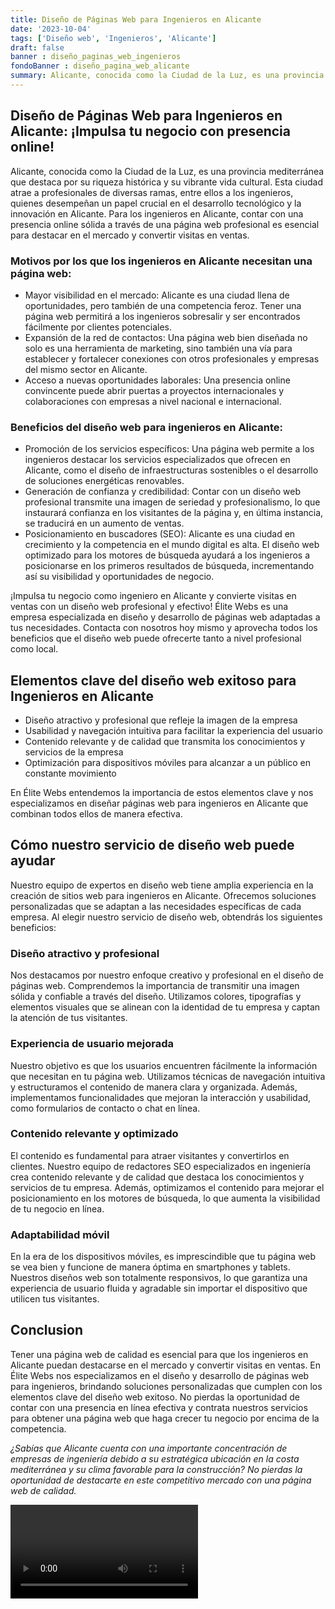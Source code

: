 ```yaml
---
title: Diseño de Páginas Web para Ingenieros en Alicante
date: '2023-10-04'
tags: ['Diseño web', 'Ingenieros', 'Alicante']
draft: false
banner : diseño_paginas_web_ingenieros
fondoBanner : diseño_pagina_web_alicante
summary: Alicante, conocida como la Ciudad de la Luz, es una provincia mediterránea que destaca por su riqueza histórica y su vibrante vida cultural. Esta ciudad atrae a profesionales de diversas ramas, entre ellos a los ingenieros, quienes desempeñan un papel crucial en el desarrollo tecnológico y la innovación en Alicante. Para los ingenieros en Alicante, contar con una presencia online sólida a través de una página web profesional es esencial para destacar en el mercado y convertir visitas en ventas.
---
```


## Diseño de Páginas Web para Ingenieros en Alicante: ¡Impulsa tu negocio con presencia online!

Alicante, conocida como la Ciudad de la Luz, es una provincia mediterránea que destaca por su riqueza histórica y su vibrante vida cultural. Esta ciudad atrae a profesionales de diversas ramas, entre ellos a los ingenieros, quienes desempeñan un papel crucial en el desarrollo tecnológico y la innovación en Alicante. Para los ingenieros en Alicante, contar con una presencia online sólida a través de una página web profesional es esencial para destacar en el mercado y convertir visitas en ventas.

### Motivos por los que los ingenieros en Alicante necesitan una página web:
- Mayor visibilidad en el mercado: Alicante es una ciudad llena de oportunidades, pero también de una competencia feroz. Tener una página web permitirá a los ingenieros sobresalir y ser encontrados fácilmente por clientes potenciales.
- Expansión de la red de contactos: Una página web bien diseñada no solo es una herramienta de marketing, sino también una vía para establecer y fortalecer conexiones con otros profesionales y empresas del mismo sector en Alicante.
- Acceso a nuevas oportunidades laborales: Una presencia online convincente puede abrir puertas a proyectos internacionales y colaboraciones con empresas a nivel nacional e internacional.

### Beneficios del diseño web para ingenieros en Alicante:
- Promoción de los servicios específicos: Una página web permite a los ingenieros destacar los servicios especializados que ofrecen en Alicante, como el diseño de infraestructuras sostenibles o el desarrollo de soluciones energéticas renovables.
- Generación de confianza y credibilidad: Contar con un diseño web profesional transmite una imagen de seriedad y profesionalismo, lo que instaurará confianza en los visitantes de la página y, en última instancia, se traducirá en un aumento de ventas.
- Posicionamiento en buscadores (SEO): Alicante es una ciudad en crecimiento y la competencia en el mundo digital es alta. El diseño web optimizado para los motores de búsqueda ayudará a los ingenieros a posicionarse en los primeros resultados de búsqueda, incrementando así su visibilidad y oportunidades de negocio.

¡Impulsa tu negocio como ingeniero en Alicante y convierte visitas en ventas con un diseño web profesional y efectivo! Élite Webs es una empresa especializada en diseño y desarrollo de páginas web adaptadas a tus necesidades. Contacta con nosotros hoy mismo y aprovecha todos los beneficios que el diseño web puede ofrecerte tanto a nivel profesional como local.

<GifSeo />

<Cta />

## Elementos clave del diseño web exitoso para Ingenieros en Alicante

- Diseño atractivo y profesional que refleje la imagen de la empresa
- Usabilidad y navegación intuitiva para facilitar la experiencia del usuario
- Contenido relevante y de calidad que transmita los conocimientos y servicios de la empresa
- Optimización para dispositivos móviles para alcanzar a un público en constante movimiento

En Élite Webs entendemos la importancia de estos elementos clave y nos especializamos en diseñar páginas web para ingenieros en Alicante que combinan todos ellos de manera efectiva.

## Cómo nuestro servicio de diseño web puede ayudar

Nuestro equipo de expertos en diseño web tiene amplia experiencia en la creación de sitios web para ingenieros en Alicante. Ofrecemos soluciones personalizadas que se adaptan a las necesidades específicas de cada empresa. Al elegir nuestro servicio de diseño web, obtendrás los siguientes beneficios:

### Diseño atractivo y profesional

Nos destacamos por nuestro enfoque creativo y profesional en el diseño de páginas web. Comprendemos la importancia de transmitir una imagen sólida y confiable a través del diseño. Utilizamos colores, tipografías y elementos visuales que se alinean con la identidad de tu empresa y captan la atención de tus visitantes.

### Experiencia de usuario mejorada

Nuestro objetivo es que los usuarios encuentren fácilmente la información que necesitan en tu página web. Utilizamos técnicas de navegación intuitiva y estructuramos el contenido de manera clara y organizada. Además, implementamos funcionalidades que mejoran la interacción y usabilidad, como formularios de contacto o chat en línea.

### Contenido relevante y optimizado

El contenido es fundamental para atraer visitantes y convertirlos en clientes. Nuestro equipo de redactores SEO especializados en ingeniería crea contenido relevante y de calidad que destaca los conocimientos y servicios de tu empresa. Además, optimizamos el contenido para mejorar el posicionamiento en los motores de búsqueda, lo que aumenta la visibilidad de tu negocio en línea.

### Adaptabilidad móvil

En la era de los dispositivos móviles, es imprescindible que tu página web se vea bien y funcione de manera óptima en smartphones y tablets. Nuestros diseños web son totalmente responsivos, lo que garantiza una experiencia de usuario fluida y agradable sin importar el dispositivo que utilicen tus visitantes.

## Conclusion

Tener una página web de calidad es esencial para que los ingenieros en Alicante puedan destacarse en el mercado y convertir visitas en ventas. En Élite Webs nos especializamos en el diseño y desarrollo de páginas web para ingenieros, brindando soluciones personalizadas que cumplen con los elementos clave del diseño web exitoso. No pierdas la oportunidad de contar con una presencia en línea efectiva y contrata nuestros servicios para obtener una página web que haga crecer tu negocio por encima de la competencia.

*¿Sabías que Alicante cuenta con una importante concentración de empresas de ingeniería debido a su estratégica ubicación en la costa mediterránea y su clima favorable para la construcción? No pierdas la oportunidad de destacarte en este competitivo mercado con una página web de calidad.*

<Video />

<CtaBot job='Ingenieros' city='Alicante'/>

<Gmaps query='Alicante+españa+maps' />